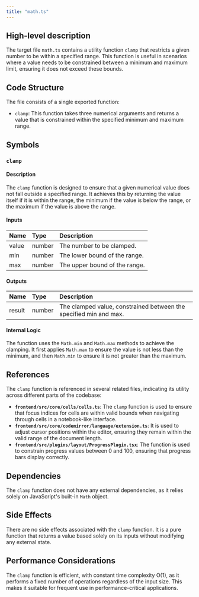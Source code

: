 ```yaml
---
title: "math.ts"
---
```


## High-level description

The target file `math.ts` contains a utility function `clamp` that restricts a given number to be within a specified range. This function is useful in scenarios where a value needs to be constrained between a minimum and maximum limit, ensuring it does not exceed these bounds.

## Code Structure

The file consists of a single exported function:

- `clamp`: This function takes three numerical arguments and returns a value that is constrained within the specified minimum and maximum range.

## Symbols

### `clamp`
#### Description
The `clamp` function is designed to ensure that a given numerical value does not fall outside a specified range. It achieves this by returning the value itself if it is within the range, the minimum if the value is below the range, or the maximum if the value is above the range.

#### Inputs
| Name | Type | Description |
|:-----|:-----|:------------|
| value | number | The number to be clamped. |
| min | number | The lower bound of the range. |
| max | number | The upper bound of the range. |

#### Outputs
| Name | Type | Description |
|:-----|:-----|:------------|
| result | number | The clamped value, constrained between the specified min and max. |

#### Internal Logic
The function uses the `Math.min` and `Math.max` methods to achieve the clamping. It first applies `Math.max` to ensure the value is not less than the minimum, and then `Math.min` to ensure it is not greater than the maximum.

## References

The `clamp` function is referenced in several related files, indicating its utility across different parts of the codebase:

- **`frontend/src/core/cells/cells.ts`**: The `clamp` function is used to ensure that focus indices for cells are within valid bounds when navigating through cells in a notebook-like interface.
- **`frontend/src/core/codemirror/language/extension.ts`**: It is used to adjust cursor positions within the editor, ensuring they remain within the valid range of the document length.
- **`frontend/src/plugins/layout/ProgressPlugin.tsx`**: The function is used to constrain progress values between 0 and 100, ensuring that progress bars display correctly.

## Dependencies

The `clamp` function does not have any external dependencies, as it relies solely on JavaScript's built-in `Math` object.

## Side Effects

There are no side effects associated with the `clamp` function. It is a pure function that returns a value based solely on its inputs without modifying any external state.

## Performance Considerations

The `clamp` function is efficient, with constant time complexity O(1), as it performs a fixed number of operations regardless of the input size. This makes it suitable for frequent use in performance-critical applications.